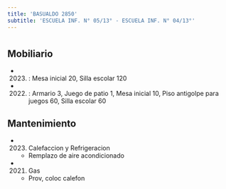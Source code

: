 ```yaml
---
title: 'BASUALDO 2850'
subtitle: 'ESCUELA INF. N° 05/13° - ESCUELA INF. N° 04/13°'
---
```


#


## Mobiliario

*  (2023) : Mesa inicial 20, Silla escolar 120 

*  (2022) : Armario 3, Juego de patio 1, Mesa inicial 10, Piso antigolpe para juegos 60, Silla escolar 60 





## Mantenimiento

*  (2023) Calefaccion y Refrigeracion 
    + Remplazo de aire acondicionado

*  (2021) Gas 
    + Prov, coloc calefon



